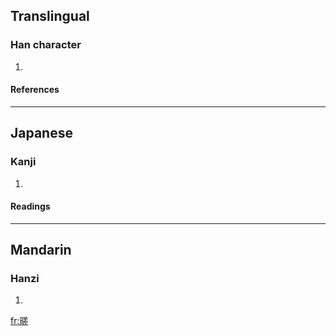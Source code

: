 ==Translingual==
===Han character===
{{Han char|rn=72|rad=日|as=10|sn=14|four=|canj=日廿手一 (ATQM)}}
# {{defn|Han|sort=日10}}
====References====
{{Han ref|kx=0498.340|dkj=14080|dj=0867.120|hdz=21531.010|uh=669B|ud=26267}}

----
==Japanese==
===Kanji===
{{ja-kanji|grade=|rs=日10}}
# {{defn|Japanese}} 
====Readings====
{{ja-readings|on=[[さ]] (sa)|kun=[[あきらか]] (akiraka)}}

----
==Mandarin==
===Hanzi===
{{cmn-hanzi|pin=[[suǒ]] ([[suo3]])|wg=so<sup>3</sup>}}
# {{defn|Mandarin}}

[[fr:暛]]